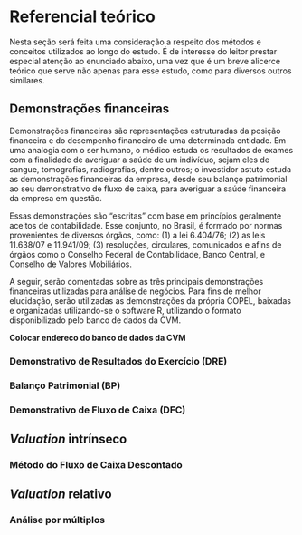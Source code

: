 # Referencial teórico

Nesta seção será feita uma consideração a respeito dos métodos e conceitos utilizados ao longo do estudo. É de interesse do leitor prestar especial atenção ao enunciado abaixo, uma vez que é um breve alicerce teórico que serve não apenas para esse estudo, como para diversos outros similares.

## Demonstrações financeiras

Demonstrações financeiras são representações estruturadas da posição financeira e do desempenho financeiro de uma determinada entidade. Em uma analogia com o ser humano, o médico estuda os resultados de exames com a finalidade de averiguar a saúde de um indivíduo, sejam eles de sangue, tomografias, radiografias, dentre outros; o investidor astuto estuda as demonstrações financeiras da empresa, desde seu balanço patrimonial ao seu demonstrativo de fluxo de caixa, para averiguar a saúde financeira da empresa em questão.

Essas demonstrações são "escritas" com base em princípios geralmente aceitos de contabilidade. Esse conjunto, no Brasil, é formado por normas provenientes de diversos órgãos, como: (1) a lei 6.404/76; (2) as leis 11.638/07 e 11.941/09; (3) resoluções, circulares, comunicados e afins de órgãos como o Conselho Federal de Contabilidade, Banco Central, e Conselho de Valores Mobiliários.

A seguir, serão comentadas sobre as três principais demonstrações financeiras utilizadas para análise de negócios. Para fins de melhor elucidação, serão utilizadas as demonstrações da própria COPEL, baixadas e organizadas utilizando-se o software R, utilizando o formato disponibilizado pelo banco de dados da CVM.

**Colocar endereco do banco de dados da CVM**

### Demonstrativo de Resultados do Exercício (DRE)

### Balanço Patrimonial (BP)

### Demonstrativo de Fluxo de Caixa (DFC)

## _Valuation_ intrínseco

### Método do Fluxo de Caixa Descontado

## _Valuation_ relativo

### Análise por múltiplos